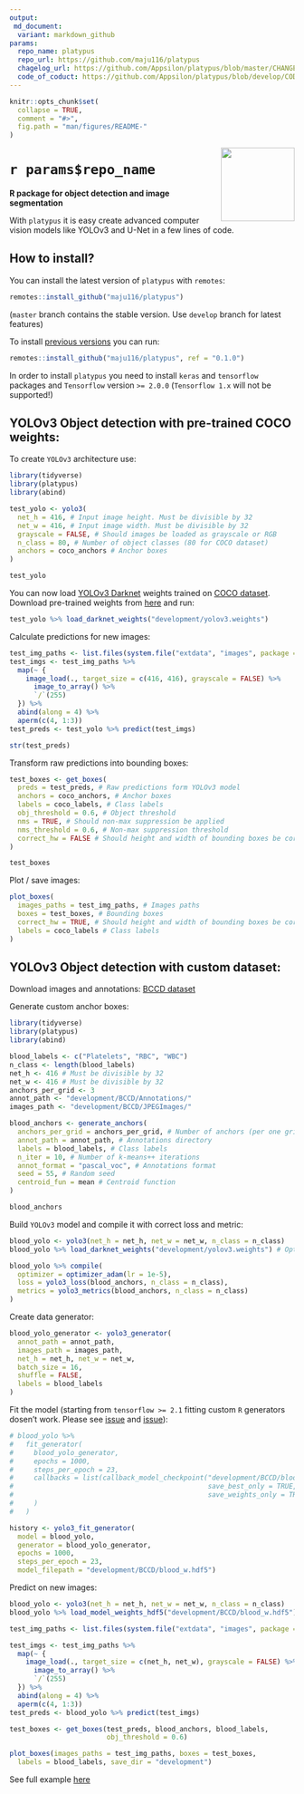 ```yaml
---
output:
 md_document:
  variant: markdown_github
params:
  repo_name: platypus
  repo_url: https://github.com/maju116/platypus
  chagelog_url: https://github.com/Appsilon/platypus/blob/master/CHANGELOG.md
  code_of_coduct: https://github.com/Appsilon/platypus/blob/develop/CODE_OF_CONDUCT.md
---
```


```r
knitr::opts_chunk$set(
  collapse = TRUE,
  comment = "#>",
  fig.path = "man/figures/README-"
)
```

<img src="man/figures/hexsticker_platypus.png" align="right" alt="" width="130" />

#  `r params$repo_name`

**R package for object detection and image segmentation**

With `platypus` it is easy create advanced computer vision models like YOLOv3 and U-Net in a few lines of code.

How to install?
---------------

You can install the latest version of `platypus` with `remotes`:

```r
remotes::install_github("maju116/platypus")
```

(`master` branch contains the stable version. Use `develop` branch for latest features)

To install [previous versions](`r params$changelog_url`) you can run:

```r
remotes::install_github("maju116/platypus", ref = "0.1.0")
```

In order to install `platypus` you need to install `keras` and `tensorflow` packages and `Tensorflow` version `>= 2.0.0` (`Tensorflow 1.x` will not be supported!)

YOLOv3 Object detection with pre-trained COCO weights:
---------------

To create `YOLOv3` architecture use:

```r
library(tidyverse)
library(platypus)
library(abind)

test_yolo <- yolo3(
  net_h = 416, # Input image height. Must be divisible by 32
  net_w = 416, # Input image width. Must be divisible by 32
  grayscale = FALSE, # Should images be loaded as grayscale or RGB
  n_class = 80, # Number of object classes (80 for COCO dataset)
  anchors = coco_anchors # Anchor boxes
)

test_yolo
```

You can now load [YOLOv3 Darknet](https://pjreddie.com/darknet/yolo/) weights trained on [COCO dataset](https://cocodataset.org/#home). Download pre-trained weights from [here](https://pjreddie.com/media/files/yolov3.weights) and run:

```r
test_yolo %>% load_darknet_weights("development/yolov3.weights")
```

Calculate predictions for new images:

```r
test_img_paths <- list.files(system.file("extdata", "images", package = "platypus"), full.names = TRUE, pattern = "coco")
test_imgs <- test_img_paths %>%
  map(~ {
    image_load(., target_size = c(416, 416), grayscale = FALSE) %>%
      image_to_array() %>%
      `/`(255)
  }) %>%
  abind(along = 4) %>%
  aperm(c(4, 1:3))
test_preds <- test_yolo %>% predict(test_imgs)

str(test_preds)
```

Transform raw predictions into bounding boxes:

```r
test_boxes <- get_boxes(
  preds = test_preds, # Raw predictions form YOLOv3 model
  anchors = coco_anchors, # Anchor boxes
  labels = coco_labels, # Class labels
  obj_threshold = 0.6, # Object threshold
  nms = TRUE, # Should non-max suppression be applied
  nms_threshold = 0.6, # Non-max suppression threshold
  correct_hw = FALSE # Should height and width of bounding boxes be corrected to image height and width
)

test_boxes
```

Plot / save images:

```r
plot_boxes(
  images_paths = test_img_paths, # Images paths
  boxes = test_boxes, # Bounding boxes
  correct_hw = TRUE, # Should height and width of bounding boxes be corrected to image height and width
  labels = coco_labels # Class labels
)
```

YOLOv3 Object detection with custom dataset:
---------------

Download images and annotations: [BCCD dataset](https://www.kaggle.com/surajiiitm/bccd-dataset?)

Generate custom anchor boxes:

```r
library(tidyverse)
library(platypus)
library(abind)

blood_labels <- c("Platelets", "RBC", "WBC")
n_class <- length(blood_labels)
net_h <- 416 # Must be divisible by 32
net_w <- 416 # Must be divisible by 32
anchors_per_grid <- 3
annot_path <- "development/BCCD/Annotations/"
images_path <- "development/BCCD/JPEGImages/"

blood_anchors <- generate_anchors(
  anchors_per_grid = anchors_per_grid, # Number of anchors (per one grid) to generate
  annot_path = annot_path, # Annotations directory
  labels = blood_labels, # Class labels
  n_iter = 10, # Number of k-means++ iterations
  annot_format = "pascal_voc", # Annotations format
  seed = 55, # Random seed
  centroid_fun = mean # Centroid function
)

blood_anchors
```

Build `YOLOv3` model and compile it with correct loss and metric:

```r
blood_yolo <- yolo3(net_h = net_h, net_w = net_w, n_class = n_class)
blood_yolo %>% load_darknet_weights("development/yolov3.weights") # Optional

blood_yolo %>% compile(
  optimizer = optimizer_adam(lr = 1e-5),
  loss = yolo3_loss(blood_anchors, n_class = n_class),
  metrics = yolo3_metrics(blood_anchors, n_class = n_class)
)
```

Create data generator:

```r
blood_yolo_generator <- yolo3_generator(
  annot_path = annot_path,
  images_path = images_path,
  net_h = net_h, net_w = net_w,
  batch_size = 16,
  shuffle = FALSE,
  labels = blood_labels
)
```

Fit the model (starting from `tensorflow >= 2.1` fitting custom `R` generators dosen't work. Please see [issue](https://github.com/rstudio/keras/issues/1090) and [issue](https://github.com/rstudio/keras/issues/1073)):

```r
# blood_yolo %>%
#   fit_generator(
#     blood_yolo_generator,
#     epochs = 1000,
#     steps_per_epoch = 23,
#     callbacks = list(callback_model_checkpoint("development/BCCD/blood_w.hdf5",
#                                                save_best_only = TRUE,
#                                                save_weights_only = TRUE)
#     )
#   )

history <- yolo3_fit_generator(
  model = blood_yolo,
  generator = blood_yolo_generator,
  epochs = 1000,
  steps_per_epoch = 23,
  model_filepath = "development/BCCD/blood_w.hdf5")
```

Predict on new images:

```r
blood_yolo <- yolo3(net_h = net_h, net_w = net_w, n_class = n_class)
blood_yolo %>% load_model_weights_hdf5("development/BCCD/blood_w.hdf5")

test_img_paths <- list.files(system.file("extdata", "images", package = "platypus"), full.names = TRUE, pattern = "blood")

test_imgs <- test_img_paths %>%
  map(~ {
    image_load(., target_size = c(net_h, net_w), grayscale = FALSE) %>%
      image_to_array() %>%
      `/`(255)
  }) %>%
  abind(along = 4) %>%
  aperm(c(4, 1:3))
test_preds <- blood_yolo %>% predict(test_imgs)

test_boxes <- get_boxes(test_preds, blood_anchors, blood_labels,
                        obj_threshold = 0.6)

plot_boxes(images_paths = test_img_paths, boxes = test_boxes,
  labels = blood_labels, save_dir = "development")
```

See full example [here](https://github.com/maju116/platypus/blob/examples_1/examples/Blood%20Cell%20Detection/Blood-Cell-Detection.md)
